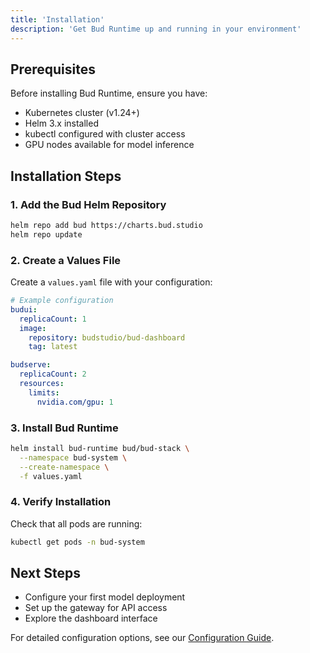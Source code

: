 ```yaml
---
title: 'Installation'
description: 'Get Bud Runtime up and running in your environment'
---
```


## Prerequisites

Before installing Bud Runtime, ensure you have:

- Kubernetes cluster (v1.24+)
- Helm 3.x installed
- kubectl configured with cluster access
- GPU nodes available for model inference

## Installation Steps

### 1. Add the Bud Helm Repository

```bash
helm repo add bud https://charts.bud.studio
helm repo update
```

### 2. Create a Values File

Create a `values.yaml` file with your configuration:

```yaml
# Example configuration
budui:
  replicaCount: 1
  image:
    repository: budstudio/bud-dashboard
    tag: latest

budserve:
  replicaCount: 2
  resources:
    limits:
      nvidia.com/gpu: 1
```

### 3. Install Bud Runtime

```bash
helm install bud-runtime bud/bud-stack \
  --namespace bud-system \
  --create-namespace \
  -f values.yaml
```

### 4. Verify Installation

Check that all pods are running:

```bash
kubectl get pods -n bud-system
```

## Next Steps

- Configure your first model deployment
- Set up the gateway for API access
- Explore the dashboard interface

For detailed configuration options, see our [Configuration Guide](/features/settings).
